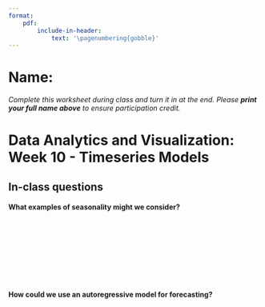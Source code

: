 ```yaml
---
format: 
    pdf:
        include-in-header: 
            text: '\pagenumbering{gobble}'
---
```



# Name:

*Complete this worksheet during class and turn it in at the end. Please **print your full name above** to ensure participation credit.*

# Data Analytics and Visualization: Week 10 - Timeseries Models

## In-class questions

#### What examples of seasonality might we consider?


|
|
|
|
|
|
|
|

####  How could we use an autoregressive model for forecasting?

|
|
|
|
|
|
|
|




